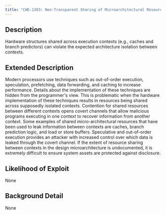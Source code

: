```yaml
---
title: "CWE-1303: Non-Transparent Sharing of Microarchitectural Resources"
---
```


## Description
Hardware structures shared across execution contexts (e.g., caches and branch predictors) can violate the expected architecture isolation between contexts.

## Extended Description

Modern processors use techniques such as out-of-order execution, speculation, prefetching, data forwarding, and caching to increase performance. Details about the implementation of these techniques are hidden from the programmer's view. This is problematic when the hardware implementation of these techniques results in resources being shared across supposedly isolated contexts. Contention for shared resources between different contexts opens covert channels that allow malicious programs executing in one context to recover information from another context.
Some examples of shared micro-architectural resources that have been used to leak information between contexts are caches, branch prediction logic, and load or store buffers. Speculative and out-of-order execution provides an attacker with increased control over which data is leaked through the covert channel.
If the extent of resource sharing between contexts in the design microarchitecture is undocumented, it is extremely difficult to ensure system assets are protected against disclosure.


## Likelihood of Exploit
None

## Background Detail
None
        